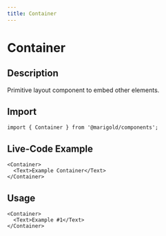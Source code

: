 ```yaml
---
title: Container
---
```


# Container

## Description

Primitive layout component to embed other elements.

## Import

```tsx onlyCode
import { Container } from '@marigold/components';
```

## Live-Code Example

```tsx expandCode
<Container>
  <Text>Example Container</Text>
</Container>
```

## Usage

```tsx
<Container>
  <Text>Example #1</Text>
</Container>
```
